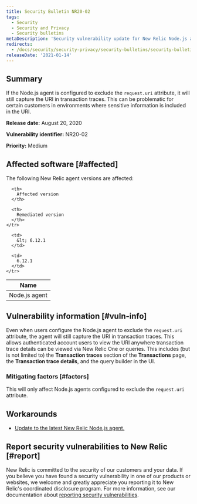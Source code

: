```yaml
---
title: Security Bulletin NR20-02
tags:
  - Security
  - Security and Privacy
  - Security bulletins
metaDescription: 'Security vulnerability update for New Relic Node.js agent, August 20, 2020'
redirects:
  - /docs/security/security-privacy/security-bulletins/security-bulletin-nr20-02
releaseDate: '2021-01-14'
---
```


## Summary

If the Node.js agent is configured to exclude the `request.uri` attribute, it will still capture the URI in transaction traces. This can be problematic for certain customers in environments where sensitive information is included in the URI.

<DoNotTranslate>**Release date:**</DoNotTranslate> August 20, 2020

<DoNotTranslate>**Vulnerability identifier:**</DoNotTranslate> NR20-02

<DoNotTranslate>**Priority:**</DoNotTranslate> Medium

## Affected software [#affected]

The following New Relic agent versions are affected:

<table>
  <thead>
    <tr>
      <th>
        Name
      </th>

      <th>
        Affected version
      </th>

      <th>
        Remediated version
      </th>
    </tr>
  </thead>

  <tbody>
    <tr>
      <td>
        Node.js agent
      </td>

      <td>
        &lt; 6.12.1
      </td>

      <td>
        6.12.1
      </td>
    </tr>
  </tbody>
</table>

## Vulnerability information [#vuln-info]

Even when users configure the Node.js agent to exclude the `request.uri` attribute, the agent will still capture the URI in transaction traces. This allows authenticated account users to view the URI anywhere transaction trace details can be viewed via New Relic One or queries. This includes (but is not limited to) the <DoNotTranslate>**Transaction traces**</DoNotTranslate> section of the <DoNotTranslate>**Transactions**</DoNotTranslate> page, the <DoNotTranslate>**Transaction trace details**</DoNotTranslate>, and the query builder in the UI.

### Mitigating factors [#factors]

This will only affect Node.js agents configured to exclude the `request.uri` attribute.

## Workarounds

* [Update to the latest New Relic Node.js agent.](/docs/agents/nodejs-agent/installation-configuration/update-nodejs-agent)

## Report security vulnerabilities to New Relic [#report]

New Relic is committed to the security of our customers and your data. If you believe you have found a security vulnerability in one of our products or websites, we welcome and greatly appreciate you reporting it to New Relic's coordinated disclosure program. For more information, see our documentation about [reporting security vulnerabilities](/docs/security/new-relic-security/data-privacy/reporting-security-vulnerabilities).
